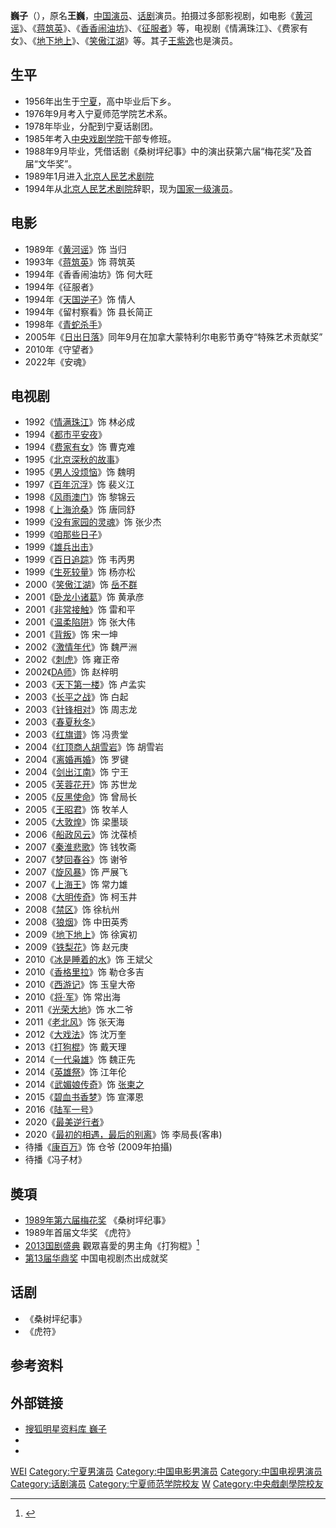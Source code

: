 {{艺人
| 姓名 = 巍子
| 类型 = 男演员
| 图片 =
| 图片简介 =
| 图片尺寸 =
| 英文名 =
| 原名 =王巍
| 昵称 = 
| 国籍 = {{PRC}}
| 民族 = 
| 籍贯 = 
| 出生日期 = {{birth date and age|mf=yes|1956|2|16}}
| 出生地点 = {{CHN}}[[宁夏回族自治区|宁夏回族自治区]]
| 职业 = [[演员|演员]]
| 语言 = [[普通话|普通话]]
| 教育程度 =[[宁夏师范学院|宁夏师范学院]]
| 音乐类型 = 
| 出道日期 = 1989年
| 经纪公司 =[[橙天娱乐集团|橙天娱乐集团]]
| 出道作 =
| 代表作 =
| 網站 =
| imdb = 0917683
}}
{{NoteTA|G1=Show}}
'''巍子'''（{{bd|1956年|2月16日|catIdx=W王}}），原名'''王巍'''，[[中国|中国]][[演员|演员]]、[[话剧|话剧]]演员。拍摄过多部影视剧，如电影《[[黄河谣|黄河谣]]》、《[[蒋筑英|蒋筑英]]》、《[[香香闹油坊|香香闹油坊]]》、《[[征服者|征服者]]》等，电视剧《情满珠江》、《费家有女》、《[[地下地上|地下地上]]》、《[[笑傲江湖_(2001年电视剧)|笑傲江湖]]》等。其子[[王紫逸|王紫逸]]也是演员。

==生平 ==
* 1956年出生于[[宁夏|宁夏]]，高中毕业后下乡。
* 1976年9月考入宁夏师范学院艺术系。
* 1978年毕业，分配到宁夏话剧团。
* 1985年考入[[中央戏剧学院|中央戏剧学院]]干部专修班。
* 1988年9月毕业，凭借话剧《桑树坪纪事》中的演出获第六届“梅花奖”及首届“文华奖”。
* 1989年1月进入[[北京人民艺术剧院|北京人民艺术剧院]]
* 1994年从[[北京人民艺术剧院|北京人民艺术剧院]]辞职，现为[[国家一级演员|国家一级演员]]。
== 电影 ==
* 1989年《[[黄河谣|黄河谣]]》饰 当归 
* 1993年《[[蒋筑英|蒋筑英]]》饰 蒋筑英
* 1994年《香香闹油坊》饰 何大旺
* 1994年《征服者》
* 1994年《[[天国逆子|天国逆子]]》饰 情人
* 1994年《留村察看》饰 县长简正
* 1998年《[[青蛇杀手|青蛇杀手]]》 
* 2005年《[[日出日落|日出日落]]》同年9月在加拿大蒙特利尔电影节勇夺“特殊艺术贡献奖”
* 2010年《守望者》
* 2022年《安魂》

== 电视剧 ==
*1992《[[情满珠江|情满珠江]]》饰 林必成
*1994《[[都市平安夜|都市平安夜]]》
*1994《[[费家有女|费家有女]]》饰 曹克难
*1995《[[北京深秋的故事|北京深秋的故事]]》
*1995《[[男人没烦恼|男人没烦恼]]》饰 魏明
*1997《[[百年沉浮|百年沉浮]]》饰 裴义江
*1998《[[风雨澳门|风雨澳门]]》饰 黎锦云
*1998《[[上海沧桑|上海沧桑]]》饰 唐同舒
*1999《[[没有家园的灵魂|没有家园的灵魂]]》饰 张少杰
*1999《[[咱那些日子|咱那些日子]]》
*1999《[[雄兵出击|雄兵出击]]》
*1999《[[百日追踪|百日追踪]]》饰 韦丙男
*1999《[[生死较量|生死较量]]》饰 杨亦松
*2000《[[笑傲江湖_(2001年电视剧)|笑傲江湖]]》饰 [[岳不群|岳不群]]
*2001《[[卧龙小诸葛|卧龙小诸葛]]》饰 黄承彦
*2001《[[非常接触|非常接触]]》饰 雷和平
*2001《[[温柔陷阱|温柔陷阱]]》饰 张大伟
*2001《[[背叛|背叛]]》饰 宋一坤
*2002《[[激情年代|激情年代]]》饰 魏严洲
*2002《[[刺虎|刺虎]]》饰 雍正帝
*2002《[[DA师|DA师]]》饰 赵梓明
*2003《[[天下第一楼|天下第一楼]]》饰 卢孟实
*2003《[[长平之战|长平之战]]》饰 白起
*2003《[[针锋相对|针锋相对]]》饰 周志龙
*2003《[[春夏秋冬|春夏秋冬]]》
*2003《[[红旗谱|红旗谱]]》饰 冯贵堂
*2004《[[红顶商人胡雪岩|红顶商人胡雪岩]]》饰 胡雪岩
*2004《[[离婚再婚|离婚再婚]]》饰 罗键
*2004《[[剑出江南|剑出江南]]》饰 宁王
*2005《[[芙蓉花开|芙蓉花开]]》饰 苏世龙
*2005《[[反黑使命|反黑使命]]》饰 曾局长
*2005《[[王昭君|王昭君]]》饰 牧羊人
*2005《[[大敦煌|大敦煌]]》饰 梁墨琰
*2006《[[船政风云|船政风云]]》饰 沈葆桢
*2007《[[秦淮悲歌|秦淮悲歌]]》饰 钱牧斋
*2007《[[梦回春谷|梦回春谷]]》饰 谢爷
*2007《[[旋风暴|旋风暴]]》饰 严展飞
*2007《[[上海王|上海王]]》饰 常力雄
*2008《[[大明传奇|大明传奇]]》饰 柯玉井
*2008《[[禁区|禁区]]》饰 徐杭州
*2008《[[狼烟|狼烟]]》饰 中田英秀
*2009《[[地下地上|地下地上]]》饰 徐寅初
*2009《[[铁梨花|铁梨花]]》饰 赵元庚
*2010《[[冰是睡着的水|冰是睡着的水]]》饰 王斌父
*2010《[[香格里拉|香格里拉]]》饰 勒仓多吉
*2010《[[西游记|西游记]]》饰 玉皇大帝
*2010《[[将·军|将·军]]》饰 常出海
*2011《[[光荣大地|光荣大地]]》饰 水二爷
*2011《[[老北风|老北风]]》饰 张天海
*2012《[[大戏法|大戏法]]》饰 沈万奎
*2013《[[打狗棍|打狗棍]]》饰 戴天理
*2014《[[一代枭雄|一代枭雄]]》饰 魏正先
*2014《[[英雄祭|英雄祭]]》饰 江年伦
*2014《[[武媚娘传奇|武媚娘传奇]]》饰 [[张柬之|张柬之]]
*2015《[[碧血书香梦|碧血书香梦]]》饰 宣澤恩
*2016《[[陆军一号_(电视剧)|陆军一号]]》
*2020《[[最美逆行者#别来无恙|最美逆行者]]》
*2020《[[最初的相遇，最后的别离|最初的相遇，最后的别离]]》饰 李局長(客串)
*待播《[[康百万|康百万]]》饰 仓爷 (2009年拍攝)
*待播《冯子材》

==奬項==
*[[中國戲劇梅花獎|1989年第六届梅花奖]] 《桑树坪纪事》
*1989年首届文华奖 《虎符》
*[[2013年国剧盛典获奖名单|2013国剧盛典]] 觀眾喜愛的男主角《打狗棍》<ref>{{Cite web|title=国剧盛典《打狗棍》成最大赢家 巍子获封视帝(图)|url=http://www.chinanews.com/yl/2013/12-31/5681245.shtml|accessdate=2016-03-23|work=中新网|archive-date=2014-01-02|archive-url=https://web.archive.org/web/20140102100050/http://www.chinanews.com/yl/2013/12-31/5681245.shtml|dead-url=no}}</ref>
*[[第13届华鼎奖|第13届华鼎奖]] 中国电视剧杰出成就奖

== 话剧 ==
* 《桑树坪纪事》
* 《虎符》

== 参考资料 ==
{{reflist}}

== 外部链接 ==
* [https://web.archive.org/web/20110407191503/http://data.yule.sohu.com/star/data/2/2364/ 搜狐明星资料库 巍子]
*{{Douban people}}
*{{IMDb name}}
{{中國戲劇梅花獎}}

{{Authority control}}
{{DEFAULTSORT:Wang wei}}
[[Category:王姓|WEI]]
[[Category:宁夏男演员|Category:宁夏男演员]]
[[Category:中国电影男演员|Category:中国电影男演员]]
[[Category:中国电视男演员|Category:中国电视男演员]]
[[Category:话剧演员|Category:话剧演员]]
[[Category:宁夏师范学院校友|Category:宁夏师范学院校友]]
[[Category:宁夏人|W]]
[[Category:中央戲劇學院校友|Category:中央戲劇學院校友]]